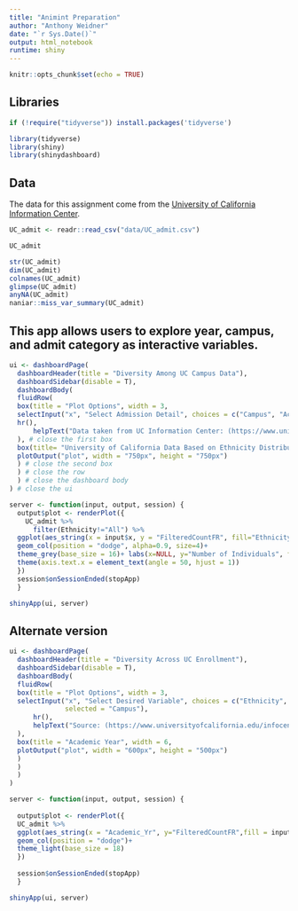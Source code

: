 ```yaml
---
title: "Animint Preparation"
author: "Anthony Weidner"
date: "`r Sys.Date()`"
output: html_notebook
runtime: shiny
---
```


```r
knitr::opts_chunk$set(echo = TRUE)
```

## Libraries
```r
if (!require("tidyverse")) install.packages('tidyverse')
```

```r
library(tidyverse)
library(shiny)
library(shinydashboard)
```

## Data
The data for this assignment come from the [University of California Information Center](https://www.universityofcalifornia.edu/infocenter).
```r
UC_admit <- readr::read_csv("data/UC_admit.csv")

UC_admit
```


```r
str(UC_admit)
dim(UC_admit)
colnames(UC_admit)
glimpse(UC_admit)
anyNA(UC_admit)
naniar::miss_var_summary(UC_admit)
```


## This app allows users to explore year, campus, and admit category as interactive variables.

```r
ui <- dashboardPage(
  dashboardHeader(title = "Diversity Among UC Campus Data"),
  dashboardSidebar(disable = T),
  dashboardBody(
  fluidRow(
  box(title = "Plot Options", width = 3,
  selectInput("x", "Select Admission Detail", choices = c("Campus", "Academic_Yr", "Category"), selected = "Campus"),
  hr(),
      helpText("Data taken from UC Information Center: (https://www.universityofcalifornia.edu/infocenter)"),
  ), # close the first box
  box(title= "University of California Data Based on Ethnicity Distribution", width = 5,
  plotOutput("plot", width = "750px", height = "750px")
  ) # close the second box
  ) # close the row
  ) # close the dashboard body
) # close the ui

server <- function(input, output, session) { 
  output$plot <- renderPlot({
    UC_admit %>% 
      filter(Ethnicity!="All") %>% 
  ggplot(aes_string(x = input$x, y = "FilteredCountFR", fill="Ethnicity"))+
  geom_col(position = "dodge", alpha=0.9, size=4)+
  theme_grey(base_size = 16)+ labs(x=NULL, y="Number of Individuals", fill="Fill Variable")+
  theme(axis.text.x = element_text(angle = 50, hjust = 1))
  })
  session$onSessionEnded(stopApp)
  }

shinyApp(ui, server)
```

## Alternate version

```r
ui <- dashboardPage(
  dashboardHeader(title = "Diversity Across UC Enrollment"),
  dashboardSidebar(disable = T),
  dashboardBody(
  fluidRow(
  box(title = "Plot Options", width = 3,
  selectInput("x", "Select Desired Variable", choices = c("Ethnicity", "Category", "Campus"), 
              selected = "Campus"),
      hr(),
      helpText("Source: (https://www.universityofcalifornia.edu/infocenter). Data based on the years 2010-2019 for each UC campus.")
  ), 
  box(title = "Academic Year", width = 6,
  plotOutput("plot", width = "600px", height = "500px")
  ) 
  ) 
  ) 
)

server <- function(input, output, session) { 
  
  output$plot <- renderPlot({
  UC_admit %>% 
  ggplot(aes_string(x = "Academic_Yr", y="FilteredCountFR",fill = input$x)) +
  geom_col(position = "dodge")+
  theme_light(base_size = 18)
  })
  
  session$onSessionEnded(stopApp)
  }

shinyApp(ui, server)
```

